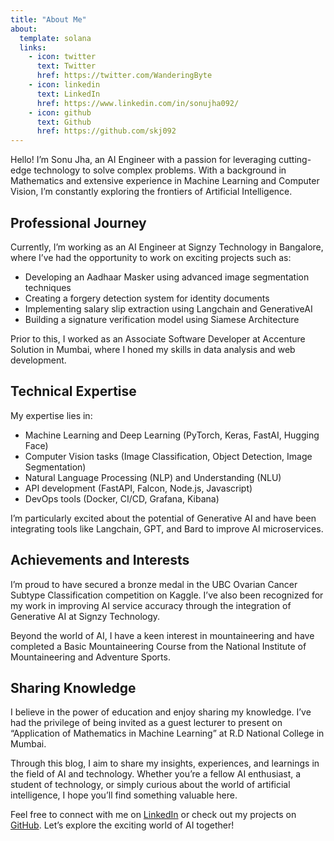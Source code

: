 ```yaml
---
title: "About Me"
about:
  template: solana
  links:
    - icon: twitter
      text: Twitter
      href: https://twitter.com/WanderingByte
    - icon: linkedin
      text: LinkedIn
      href: https://www.linkedin.com/in/sonujha092/
    - icon: github
      text: Github
      href: https://github.com/skj092
---
```




Hello! I'm Sonu Jha, an AI Engineer with a passion for leveraging cutting-edge technology to solve complex problems. With a background in Mathematics and extensive experience in Machine Learning and Computer Vision, I'm constantly exploring the frontiers of Artificial Intelligence.

## Professional Journey

Currently, I'm working as an AI Engineer at Signzy Technology in Bangalore, where I've had the opportunity to work on exciting projects such as:

- Developing an Aadhaar Masker using advanced image segmentation techniques
- Creating a forgery detection system for identity documents
- Implementing salary slip extraction using Langchain and GenerativeAI
- Building a signature verification model using Siamese Architecture

Prior to this, I worked as an Associate Software Developer at Accenture Solution in Mumbai, where I honed my skills in data analysis and web development.

## Technical Expertise

My expertise lies in:

- Machine Learning and Deep Learning (PyTorch, Keras, FastAI, Hugging Face)
- Computer Vision tasks (Image Classification, Object Detection, Image Segmentation)
- Natural Language Processing (NLP) and Understanding (NLU)
- API development (FastAPI, Falcon, Node.js, Javascript)
- DevOps tools (Docker, CI/CD, Grafana, Kibana)

I'm particularly excited about the potential of Generative AI and have been integrating tools like Langchain, GPT, and Bard to improve AI microservices.

## Achievements and Interests

I'm proud to have secured a bronze medal in the UBC Ovarian Cancer Subtype Classification competition on Kaggle. I've also been recognized for my work in improving AI service accuracy through the integration of Generative AI at Signzy Technology.

Beyond the world of AI, I have a keen interest in mountaineering and have completed a Basic Mountaineering Course from the National Institute of Mountaineering and Adventure Sports.

## Sharing Knowledge

I believe in the power of education and enjoy sharing my knowledge. I've had the privilege of being invited as a guest lecturer to present on "Application of Mathematics in Machine Learning" at R.D National College in Mumbai.

Through this blog, I aim to share my insights, experiences, and learnings in the field of AI and technology. Whether you're a fellow AI enthusiast, a student of technology, or simply curious about the world of artificial intelligence, I hope you'll find something valuable here.

Feel free to connect with me on [LinkedIn](https://www.linkedin.com/in/sonujha092/) or check out my projects on [GitHub](https://github.com/skj092). Let's explore the exciting world of AI together!
